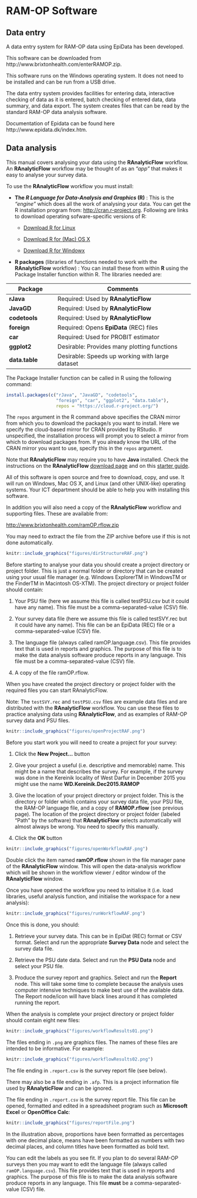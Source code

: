 # RAM-OP Software {#software}

## Data entry

A data entry system for RAM-OP data using EpiData has been developed.

This software can be downloaded from http://www.brixtonhealth.com/enterRAMOP.zip.

This software runs on the Windows operating system. It does not need to be installed and can be run from a USB drive.

The data entry system provides facilities for entering data, interactive checking of data as it is entered, batch checking of entered data, data summary, and data export. The system creates files that can be read by the standard RAM-OP data analysis software.

Documentation of Epidata can be found here http://www.epidata.dk/index.htm.

## Data analysis

This manual covers analysing your data using the **RAnalyticFlow** workflow. An **RAnalyticFlow** workflow may be thought of as an *“app”* that makes it easy to analyse your survey data.

To use the **RAnalyticFlow** workflow you must install:

* **The *R Language for Data-Analysis and Graphics* (R)** : This is the *“engine”* which does all the
work of analysing your data. You can get the R installation program from: [http://cran.r-project.org](http://cran.r-project.org). Following are links to download operating sofware-specific versions of R:

   * [Download R for Linux](https://cran.r-project.org/bin/linux/)

   * [Download R for (Mac) OS X](https://cran.r-project.org/bin/macosx/)

   * [Download R for Windowx](https://cran.r-project.org/bin/windows/)

* **R packages** (libraries of functions needed to work with the **RAnalyticFlow** workflow) : You can install these from within **R** using the Package Installer function within R. The libraries needed are:

+--------------------+---------------------------------------------------------+
| **Package**        | **Comments**                                            |
+====================+=========================================================+
| **rJava**          | Required: Used by **RAnalyticFlow**                     |
+--------------------+---------------------------------------------------------+
| **JavaGD**         | Required: Used by **RAnalyticFlow**                     |
+--------------------+---------------------------------------------------------+
| **codetools**      | Required: Used by **RAnalyticFlow**                     |
+--------------------+---------------------------------------------------------+
| **foreign**        | Required: Opens **EpiData** (REC) files                 |
+--------------------+---------------------------------------------------------+
| **car**            | Required: Used for PROBIT estimator                     |
+--------------------+---------------------------------------------------------+
| **ggplot2**        | Desirable: Provides many plotting functions             |
+--------------------+---------------------------------------------------------+
| **data.table**     | Desirable: Speeds up working with large dataset         |
+--------------------+---------------------------------------------------------+

The Package Installer function can be called in R using the following command:

```r
install.packages(c("rJava", "JavaGD", "codetools", 
                   "foreign", "car", "ggplot2", "data.table"), 
                   repos = "https://cloud.r-project.org/")
```

The `repos` argument in the R command above specifies the CRAN mirror from which you to download the package/s you want to install. Here we specify the cloud-based mirror for CRAN provided by RStudio. If unspecified, the installiation process will prompt you to select a mirror from which to download packages from. If you already know the URL of the CRAN mirror you want to use, specify this in the `repos` argument. 

Note that **RAnalyticFlow** may require you to have **Java** installed. Check the instructions on the **RAnalyticFlow** [download page](http://r.analyticflow.com/en/download/) and on this [starter guide](http://download.ef-prime.com/ranalyticflow/3.1.5/readme.html).

All of this software is open source and free to download, copy, and use. It will run on Windows, Mac OS X, and Linux (and other UNIX-like) operating systems. Your ICT department should be able to help you with installing this software.

In addition you will also need a copy of the **RAnalyticFlow** workflow and supporting files. These are available from:

[http://www.brixtonhealth.com/ramOP.rflow.zip](http://www.brixtonhealth.com/ramOP.rflow.zip)

You may need to extract the file from the ZIP archive before use if this is not done automatically.

```r
knitr::include_graphics("figures/dirStructureRAF.png")
```

Before starting to analyse your data you should create a project directory or project folder. This is just a normal folder or directory that can be created using your usual file manager (e.g. Windows ExplorerTM in WindowsTM or the FinderTM in Macintosh OS-XTM). The project directory or project folder should contain:

1. Your PSU file (here we assume this file is called testPSU.csv but it could have any name). This file must be a comma-separated-value (CSV) file.

2. Your survey data file (here we assume this file is called testSVY.rec but it could have any name). This file can be an EpiData (REC) file or a comma-separated-value (CSV) file.

3. The language file (always called ramOP.language.csv). This file provides text that is used in reports and graphics. The purpose of this file is to make the data analysis software produce reports in any language. This file must be a comma-separated-value (CSV) file.

4. A copy of the file ramOP.rflow.

When you have created the project directory or project folder with the required files you can start
RAnalyticFlow.

Note: The `testSVY.rec` and `testPSU.csv` files are example data files and are distributed with the **RAnalyticFlow** workflow. You can use these files to practice analysing data using **RAnalyticFlow**, and as examples of RAM-OP survey data and PSU files.


```r
knitr::include_graphics("figures/openProjectRAF.png")
```


Before you start work you will need to create a project for your survey:

1. Click the **New Project...** button

2. Give your project a useful (i.e. descriptive and memorable) name. This might be a name that describes the survey. For example, if the survey was done in the Kereinik locality of West Darfur in December 2015 you might use the name **WD.Kereinik.Dec2015.RAMOP**

3. Give the location of your project directory or project folder. This is the directory or folder which contains your survey data file, your PSU file, the RAM-OP language file, and a copy of **RAMOP.rflow** (see previous page). The location of the project directory or project folder (labeled “Path” by the software) that **RAnalyticFlow** selects automatically will almost always be wrong. You need to specify this manually.

4. Click the **OK** button


```r
knitr::include_graphics("figures/openWorkflowRAF.png")
```


Double click the item named **ramOP.rflow** shown in the file manager pane of the **RAnalyticFlow** window. This will open the data-analysis workflow which will be shown in the workflow viewer / editor window of the **RAnalyticFlow** window.

Once you have opened the workflow you need to initialise it (i.e. load libraries, useful analysis function, and initialise the workspace for a new analysis):

\newpage

```r
knitr::include_graphics("figures/runWorkflowRAF.png")
```

Once this is done, you should:

1. Retrieve your survey data. This can be in EpiDat (REC) format or CSV format. Select and run the
appropriate **Survey Data** node and select the survey data file.

2. Retrieve the PSU date data. Select and run the **PSU Data** node and select your PSU file.

3. Produce the survey report and graphics. Select and run the **Report** node. This will take some time to complete because the analysis uses computer intensive techniques to make best use of the available data. The Report node/icon will have black lines around it has completed running the report.

When the analysis is complete your project directory or project folder should contain eight new files:

```r
knitr::include_graphics("figures/workflowResults01.png")
```

The files ending in `.png` are graphics files. The names of these files are intended to be informative. For example:

```r
knitr::include_graphics("figures/workflowResults02.png")
```

The file ending in `.report.csv` is the survey report file (see below).

There may also be a file ending in `.afp`. This is a project information file used by **RAnalyticFlow** and can be ignored.

The file ending in `.report.csv` is the survey report file. This file can be opened, formatted and edited in a spreadsheet program such as **Microsoft Excel** or **OpenOffice Calc**:

```r
knitr::include_graphics("figures/reportFile.png")
```

In the illustration above, proportions have been formatted as percentages with one decimal place, means have been formatted as numbers with two decimal places, and column titles have been formatted as bold text.

You can edit the labels as you see fit. If you plan to do several RAM-OP surveys then you may want to edit the language file (always called `ramOP.language.csv`). This file provides text that is used in reports and graphics. The purpose of this file is to make the data analysis software produce reports in any language. This file **must** be a comma-separated-value (CSV) file.
